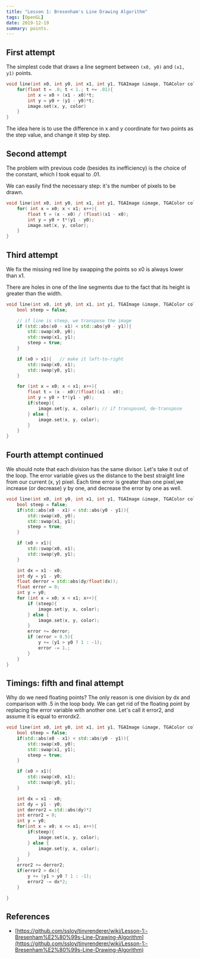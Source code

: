 ```yaml
---
title: "Lesson 1: Bresenham's Line Drawing Algorithm"
tags: [OpenGL]
date: 2019-12-19
summary: points.
---
```


## First attempt

The simplest code that draws a line segment between `(x0, y0)` and `(x1, y1)`
points.

```cpp
void line(int x0, int y0, int x1, int y1, TGAImage &image, TGAColor color){
    for(float t = .0; t < 1.; t += .01){
        int x = x0 + (x1 - x0)*t;
        int y = y0 + (y1 - y0)*t;
        image.set(x, y, color)
    }
}
```

The idea here is to use the difference in x and y coordinate for two points as
the step value, and change it step by step.

## Second attempt

The problem with previous code (besides its inefficiency) is the choice of the
constant, which I took equal to .01.

We can easily find the necessary step: it's the number of pixels to be drawn.

```cpp
void line(int x0, int y0, int x1, int y1, TGAImage &image, TGAColor color){
    for( int x = x0; x < x1; x++){
        float t = (x - x0) / (float)(x1 - x0);
        int y = y0 + t*(y1 - y0);
        image.set(x, y, color);
    }
}
```

## Third attempt

We fix the missing red line by swapping the points so x0 is always lower than
x1.

There are holes in one of the line segments due to the fact that its height is
greater than the width.

```cpp
void line(int x0, int y0, int x1, int y1, TGAImage &image, TGAColor color){
    bool steep = false;

    // if line is steep, we transpose the image
    if (std::abs(x0 - x1) < std::abs(y0 - y1)){ 
        std::swap(x0, y0);
        std::swap(x1, y1);
        steep = true;
    }

    if (x0 > x1){   // make it left-to-right
        std::swap(x0, x1);
        std::swap(y0, y1);
    }

    for (int x = x0; x < x1; x++){
        float t = (x - x0)/(float)(x1 - x0);
        int y = y0 + t*(y1 - y0);
        if(steep){  
            image.set(y, x, color); // if transposed, de-transpose
        } else {
            image.set(x, y, color);
        }
    }
}
```

## Fourth attempt continued

We should note that each division has the same divisor. Let's take it out of the
loop. The error variable gives us the distance to the best straight line from
our current (x, y) pixel. Each time error is greater than one pixel,we increase
(or decrease) y by one, and decrease the error by one as well.

```cpp
void line(int x0, int y0, int x1, int y1, TGAImage &image, TGAColor color){
    bool steep = false;
    if(std::abs(x0 - x1) < std::abs(y0 - y1)){
        std::swap(x0, y0);
        std::swap(x1, y1);
        steep = true;
    }

    if (x0 > x1){
        std::swap(x0, x1);
        std::swap(y0, y1);
    }

    int dx = x1 - x0;
    int dy = y1 - y0;
    float derror = std::abs(dy/float(dx));
    float error = 0;
    int y = y0;
    for (int x = x0; x < x1; x++){
        if (steep){
            image.set(y, x, color);
        } else {
            image.set(x, y, color);
        }
        error += derror;
        if (error > 0.5){
            y += (y1 > y0 ? 1 : -1);
            error -= 1.;
        }
    }
}
```

## Timings: fifth and final attempt

Why do we need floating points? The only reason is one division by dx and
comparison with .5 in the loop body. We can get rid of the floating point by
replacing the error variable with another one. Let's call it error2, and assume
it is equal to error*dx*2.

```cpp
void line(int x0, int y0, int x1, int y1, TGAImage &image, TGAColor color){
    bool steep = false;
    if(std::abs(x0 - x1) < std::abs(y0 - y1)){
        std::swap(x0, y0);
        std::swap(x1, y1);
        steep = true;
    }

    if (x0 > x1){
        std::swap(x0, x1);
        std::swap(y0, y1);
    }

    int dx = x1 - x0;
    int dy = y1 - y0;
    int derror2 = std::abs(dy)*2
    int error2 = 0;
    int y = y0;
    for(int x = x0; x <= x1; x++){
        if(steep){
            image.set(x, y, color);
        } else {
            image.set(y, x, color);
        }
    }
    error2 += derror2;
    if(error2 > dx){
        y += (y1 > y0 ? 1 : -1);
        error2 -= dx*2;
    }

}
```

## References

- [https://github.com/ssloy/tinyrenderer/wiki/Lesson-1:-Bresenham%E2%80%99s-Line-Drawing-Algorithm](https://github.com/ssloy/tinyrenderer/wiki/Lesson-1:-Bresenham%E2%80%99s-Line-Drawing-Algorithm)